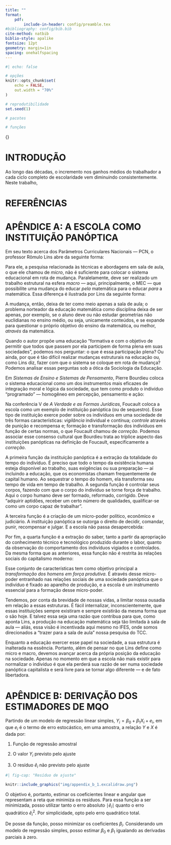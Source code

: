 ```yaml
---
title: ""
format:
    pdf:
        include-in-header: config/preamble.tex
#bibliography: config/bib.bib
cite-method: natbib
biblio-style: apalike
fontsize: 12pt
geometry: margin=1in
spacing: onehalfspacing
---
```


```r
#| echo: false

# opções
knitr::opts_chunk$set(
    echo = FALSE,
    out.width = "70%"
)

# reprodutibilidade
set.seed(1)

# pacotes

# funções

```

<!-- capa -->

\thispagestyle{empty}
\begin{center}
{\Large \MakeUppercase{\universidade\\ campus \campus\\ curso de \curso}}
\end{center}
\vspace{1cm}
\begin{center}
{\Large \MakeUppercase{\nome\>\sobrenome}}
\end{center}
\vspace{5cm}
\begin{center}
\Large \MakeUppercase{\textbf{\titulo}}
\end{center}
\vspace{5cm}

\begin{center}
\uppercase{\cidade}\\ \ano
\end{center}

<!-- folha de rosto -->

\newpage
\thispagestyle{empty}
\setcounter{page}{1}

\begin{center}
{\Large \MakeUppercase{\nome\>\sobrenome}}

\vspace{6cm}

\Large \MakeUppercase{\textbf{\titulo}}

\normalsize

\vspace{3cm}
\end{center}

\hspace{7cm}{\begin{minipage}{8.5cm}{
Monografia apresentada à coordenadoria do curso de \curso\>do \universidade, Campus \campus, como requisito parcial para a obtenção do título de \grau.\\

Orientador: \parbox[t]{6.0cm}{\orientador}}
\end{minipage}}

\vspace{3cm}

\begin{center}
\cidade\\
\ano
\end{center}

<!-- folha de aprovação -->

\newpage
\thispagestyle{empty}

\begin{center}
{\large \MakeUppercase{\nome\>\sobrenome}}

\vspace{1cm}

\Large \MakeUppercase{\textbf{\titulo}}

\normalsize

\vspace{1cm}
\end{center}

\hspace{7.5cm}{\begin{minipage}{8.5cm}{
Monografia apresentada à coordenadoria do curso de \curso\>do \universidade, Campus \campus, como requisito parcial para a obtenção do título de \grau.\\}
\end{minipage}}

\vspace{1cm}

\hspace{9cm} {\uppercase{\textbf{Banca Examinadora}}}

\vspace{1cm}
\begin{center}

\hspace{7cm}{\underline{\hspace{7cm}} \\}
\hspace{7cm}{\orientador \\}
\hspace{7cm}{\universidade}

\hspace{7cm}{\underline{\hspace{7cm}} \\}
\hspace{7cm}{\bancap \\}
\hspace{7cm}{\universidade}

\hspace{7cm}{\underline{\hspace{7cm}} \\}
\hspace{7cm}{\bancas \\}
\hspace{7cm}{\universidade}


\cidade, \dia\>de \mes\>de \ano.
\end{center}

<!-- resumo -->

\newpage
\thispagestyle{empty}
\begin{singlespace}
\noindent \MakeUppercase{\sobrenome}, \nome. \textbf{\titulo}. \ano. xx folhas. Monografia (\curso) -- \universidade, \cidade, \ano.

\vspace{1pc}
\begin{center}
\textbf{RESUMO}
\end{center}
\vspace{1pc}

\noindent
No máximo 500 palavras em espaço simples e sem parágrafos. Deve apresentar de forma concisa os objetivos, metodologia e os resultado alcançados, utilizar o verbo na voz ativa. Espaçamento simples, sem recuo de parágrafos.

\vspace{2pc}
\noindent
{\textbf{Palavras-chave}:}  Palavra 1. Palavra 2. Palavra 3. Palavra 4. Palavra 5.

\end{singlespace}

<!-- abstract -->

\newpage
\thispagestyle{empty}

\begin{singlespace}
\noindent \MakeUppercase{\sobrenome}, \nome. \textbf{\tituloingles}. \ano. xx folhas. Monografia (\curso) -- \universidade, \cidade, \ano.

\vspace{1pc}
\begin{center}
\textbf{ABSTRACT}
\end{center}
\vspace{1pc}

\noindent 
Tradução do resumo.

\vspace{2pc}
\noindent
{\textbf{Keywords}:}  Tradução das palavras chave.
\end{singlespace}

<!-- sumário -->

\newpage
\thispagestyle{empty}
\begin{flushleft}
\begingroup
\let\clearpage\relax

\newpage
\begin{center}
\MakeUppercase{\textbf{Sumário}}
\end{center}
\begin{center}
\tableofcontents
\end{center}
\end{flushleft}

<!-- lista de figuras -->

\newpage
\thispagestyle{empty}
\begin{center}
\MakeUppercase{\textbf{LISTA DE FIGURAS}}
\end{center}
\begin{center}
\listoffigures
\end{center}

<!-- lista de tabelas -->

\newpage
\begin{center}
\MakeUppercase{\textbf{LISTA DE TABELAS}}
\end{center}
\begin{center}
\listoftables
\end{center}
\thispagestyle{empty}
\endgroup

<!-- elementos textuais -->

\newpage
# INTRODUÇÃO {-}

Ao longo das décadas, o incremento nos ganhos médios do trabalhador a cada ciclo completo de escolaridade vem diminuindo consistentemente. Neste trabalho, 

# REFERÊNCIAS

\bibliography{config/bib.bib}

\newpage
# APÊNDICE A: A ESCOLA COMO INSTITUIÇÃO PANÓPTICA {-}

Em seu texto acerca dos Parâmetros Curriculares Nacionais --- PCN, o professor Rômulo Lins abre da seguinte forma:

\begin{citacao}
Provavelmente o maior problema da educação matemática dos brasileiros não esteja nas atuais deficiências apontadas diversas vezes, tais como, por exemplo, formação inadequada de professores e abordagens inadequadas sendo levadas para as salas de aula. Parece-me que o maior
problema é a resistência do sistema em mudar. \citep{lins}
\end{citacao}

Para ele, a pesquisa relacionada às técnicas e abordagens em sala de aula, o que ele chamou de *micro*, não é suficiente para colocar o sistema educacional em rota de mudança. Paralelamente, deve ser realizado um trabalho estrutural na esfera *macro* --- aqui, principalmente, o MEC --- que possibilite uma mudança do educar *pela* matemática para o educar *para* a matemática. Essa diferença é ilustrada por Lins da seguinte forma:

\begin{citacao}
A diferença fica bastante mais clara se pensamos no caso da Educação Física. Será que alguém concebe que o papel das aulas de Educação Física é preparar todas as crianças (todas, eu disse) para o esporte competitivo? Claro que não. Se assim fosse as aulas de Educação Física não representariam, na formação das crianças, a educação para a saúde, para o desenvolvimento motor, para a socialização e o respeito a regras, para a colaboração. E os que quiserem ser atletas e jogadores vão buscar esta formação específica em outros espaços (possivelmente dentro dos times competitivos de suas escolas ou em clubes). Podemos dizer que a Educação Física escolar se concentra em modos de ser, promovendo aquela educação POR MEIO de esportes e exercícios físicos, enquanto o Treinamento Esportivo se concentra em potencializar habilidades, fazendo isso por meio da aquisição de técnicas específicas. \citep{lins}
\end{citacao}

A mudança, então, deixa de ter como meio apenas a sala de aula; o problema norteador da educação matemática como disciplina deixa de ser apenas, por exemplo, se o aluno deve ou não estudar geometrias não euclidianas no ensino médio, ou seja, unicamente conteúdos, e se expande para questionar o próprio objetivo do ensino da matemática, ou melhor, *através* da matemática.

Quando o autor propõe uma educação "formativa e com o objetivo de permitir que todos que passem por ela participem de forma plena em suas sociedades", podemos nos perguntar: o que é essa participação plena? Ou ainda, por que é tão difícil realizar mudanças estruturais na educação ou, como Lins diz, fazer com que o sistema se coloque em rota de mudança? Podemos analisar essas perguntas sob a ótica da Sociologia da Educação.

Em *Sistemas de Ensino e Sistemas de Pensamento*, Pierre Bourdieu coloca o sistema educacional como um dos instrumentos mais eficazes de integração moral e lógica da sociedade, que tem como produto o indivíduo "programado" — homogêneo em percepção, pensamento e ação:

\begin{citacao}
Caso se admita que a cultura e, neste caso particular, a cultura erudita em sua qualidade de código comum é o que permite a todos os detentores deste código associar o mesmo sentido às mesmas obras e, de maneira recíproca, de exprimir a mesma intenção significante por intermédio das mesmas palavras, dos mesmos comportamentos e das mesmas obras, pode-se compreender por que \textbf{a Escola, incumbida de transmitir esta cultura, constitui o fator fundamental do consenso cultural} nos termos de uma participação de um senso comum entendido como condição da comunicação. \citep{bourdieu}
\end{citacao}

Na conferência V de *A Verdade e as Formas Jurídicas*, Foucault coloca a escola como um exemplo de instituição panóptica (ou de sequestro). Esse tipo de instituição exerce poder sobre os indivíduos em uma sociedade de três formas características: *vigilância* individual e contínua; *controle* através de punição e recompensa e; formação e transformação dos indivíduos em função de certas normas, o que Foucault chamou de *correção*. Podemos associar esse consenso cultural que Bourdieu trata ao tríplice aspecto das instituições panópticas na definição de Foucault, especificamente a *correção*.

\begin{citacao}
Na época atual, todas essas instituições --- fábrica, escola, hospital psiquiátrico, hospital, prisão --- têm por finalidade não excluir, mas, ao contrário, fixar os indivíduos. A fábrica não exclui os indivíduos; liga-os a um aparelho de produção. \textbf{A escola não exclui os indivíduos; mesmo fechando-os; ela os fixa a um aparelho de transmissão do saber}. O hospital psiquiátrico não exclui os indivíduos; liga-os a um aparelho de correção, a um aparelho de normalização dos indivíduos. O mesmo acontece com a casa de correção ou com a prisão. Mesmo se os efeitos dessas instituições são a exclusão
do indivíduo, elas têm como finalidade primeira fixar os indivíduos em um aparelho de normalização dos homens. A fábrica, \textbf{a escola}, a prisão ou os hospitais \textbf{têm por objetivo ligar o indivíduo a um processo de produção, de formação ou de correção dos produtores. Trata-se de garantir a produção ou os produtores em função de uma determinada norma}. \citep[p.~114]{foucault}
\end{citacao}

A primeira função da instituição panóptica é a extração da totalidade do tempo do indivíduo. É preciso que todo o tempo da existência humana esteja disponível ao trabalho, suas exigências ou sua preparação --- aí incluindo a educação, que os economistas chamam frequentemente de capital humano. Ao sequestrar o tempo do homem, ela transforma seu tempo de vida em tempo de trabalho. A segunda função é controlar seus corpos, fazendo com que o corpo do indivíduo se torne força de trabalho. Aqui o corpo humano deve ser formado, reformado, corrigido. Deve "adquirir aptidões, receber um certo número de qualidades, qualificar-se como um corpo capaz de trabalhar". 

A terceira função é a criação de um micro-poder político, econômico e judiciário. A instituição panóptica se outorga o direito de decidir, comandar, punir, recompensar e julgar. E a escola não passa desapercebida:

\begin{citacao}
O sistema escolar também é inteiramente baseado em uma espécie de poder judiciário. A todo poder se pune e recompensa, se avalia, se classifica, se diz quem é o melhor, quem é o pior. [...] Por que, para ensinar alguma coisa a alguém, se deve punir e recompensar? Esse sistema parece evidente, mas, se refletirmos, vemos que a evidência se dissolve. \citep[p.~120]{foucault}
\end{citacao}

Por fim, a quarta função é a extração do saber, tanto a partir da apropriação do conhecimento técnico e tecnológico produzido durante o labor, quanto da observação do comportamento dos indivíduos vigiados e controlados. Da mesma forma que as anteriores, essa função não é restrita às relações sociais do capitalismo moderno:

\begin{citacao}
A pedagogia se formou a partir das próprias adaptações da criança às tarefas escolares, adaptações observadas e extraídas do seu comportamento para tornarem-se em seguida leis de funcionamento das instituições e forma de poder exercido sobre a criança. \citep[p.~122]{foucault}
\end{citacao}

Esse conjunto de características tem como objetivo principal a *transformação dos homens em força produtiva*. É através desse micro-poder entranhado nas relações sociais de uma sociedade panóptica que o indivíduo é fixado ao aparelho de produção, e a escola é um instrumento essencial para a formação desse micro-poder.

Tendemos, por conta da brevidade de nossas vidas, a limitar nossa ousadia em relação a essas estruturas. É fácil internalizar, inconscientemente, que essas instituições sempre existiram e sempre existirão da mesma forma que o são hoje. E talvez essa seja uma razão que contribua para que, como aponta Lins, a produção na educação matemática seja tão limitada à sala de aula --- aliás, essa visão é incentivada aqui mesmo no IFES, onde somos direcionados a "trazer para a sala de aula" nossa pesquisa do TCC.

Enquanto a educação exercer esse papel na sociedade, a sua estrutura é inalterada na essência. Portanto, além de pensar no que Lins define como micro e macro, devemos avançar acerca da própria posição da educação na sociedade. Apenas no momento em que a escola não mais existir para normalizar o indivíduo é que ela perderá sua razão de ser numa sociedade panóptica capitalista e será livre para se tornar algo diferente --- e de fato libertadora.

\newpage
# APÊNDICE B: DERIVAÇÃO DOS ESTIMADORES DE MQO

Partindo de um modelo de regressão linear simples, $Y_i = \beta_0 + \beta_1X_i + e_i$, em que $e_i$ é o termo de erro estocástico, em uma amostra, a relação $Y$ e $X$ é dada por:

1. Função de regressão amostral
\begin{equation}
Y_i = \hat{\beta}_0 + \hat{\beta}_iX_i + \hat{e}_i
\end{equation}

2. O valor $Y_i$ previsto pelo ajuste
\begin{equation}
\hat{Y}_i = \hat{\beta}_0 + \hat{\beta}_iX_i
\end{equation}

3. O resíduo $\hat{e}_i$ não previsto pelo ajuste
\begin{equation}
\hat{e}_i = Y_i - \hat{Y}_i
\end{equation}

```r
#| fig-cap: "Resíduo de ajuste"

knitr::include_graphics("img/appendix_b_1.excalidraw.png")
```

O objetivo é, portanto, estimar os coeficientes linear e angular que representam a reta que minimiza os resíduos. Para essa função a ser minimizada, posso utilizar tanto o erro absoluto $\mid \hat{e}_i \mid$ quanto o erro quadrático $\hat{e}_i^2$. Por simplicidade, opto pelo erro quadrático total.

\begin{equation}
\begin{aligned}
\text{EQT} & = \hat{e}^2_1 + \hat{e}^2_2 + ... + \hat{e}^2_n \\
& = (Y_1 - \hat{Y}_1)^2 + (Y_2 - \hat{Y}_2)^2 + ... + (Y_n - \hat{Y}_1)^2 \\
& = \sum_{i=1}^{n}(Y_i - \hat{Y}_i)^2 \\
& = \sum_{i=1}^{n}[Y_i - (\hat{\beta}_0 + \hat{\beta}_iX_i)]^2
\end{aligned}
\end{equation}

De posse da função, posso minimizar os coeficientes $\beta_i$. Considerando um modelo de regressão simples, posso estimar $\beta_0$ e $\beta_1$ igualando as derivadas parciais à zero.

\begin{equation}
\begin{aligned}
\frac{\partial \text{EQT}}{\partial \beta_0} & = 2\sum_{i=1}^{n}[Y_i - (\hat{\beta}_0 + \hat{\beta}_1X_i)] (-1) & = 0 \\
& = -2 (\sum_{i=1}^{n} Y_i - \sum_{i=1}^{n} \hat{\beta}_0 - \sum_{i=1}^{n} \hat{\beta}_1X_i) & = 0 \\
& = \sum_{i=1}^{n} Y_i - n\hat{\beta}_0 - \hat{\beta}_1 \sum_{i=1}^{n} X_i & = 0 \\
& n\hat{\beta}_0 = \sum_{i=1}^{n} Y_i - \hat{\beta}_1 \sum_{i=1}^{n} X_i \\
& \hat{\beta}_0 = \frac{\sum_{i=1}^{n} Y_i - \hat{\beta}_1 \sum_{i=1}^{n} X_i}{n}
\end{aligned}
\end{equation}

\begin{equation}
\begin{aligned}
\frac{\partial \text{EQT}}{\partial \beta_1} & = 2\sum_{i=1}^{n}[Y_i - (\hat{\beta}_0 + \hat{\beta}_1X_i)] (-X_i) & = 0 \\
& = -2X_i (\sum_{i=1}^{n} Y_i - \hat{\beta}_0\sum_{i=1}^{n} - \hat{\beta}_1\sum_{i=1}^{n} X_i^2) & = 0 \\
\end{aligned}
\end{equation}